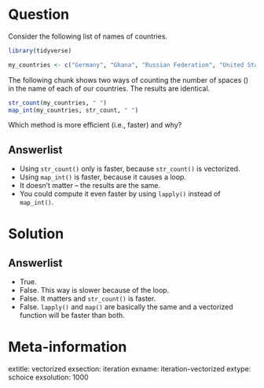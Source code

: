 Question
========

Consider the following list of names of countries. 

```r
library(tidyverse)

my_countries <- c("Germany", "Ghana", "Russian Federation", "United States of America")
```

The following chunk shows two ways of counting the number of spaces (` `) in the name of each of our countries. 
The results are identical.

```r
str_count(my_countries, " ")
map_int(my_countries, str_count, " ")
```

Which method is more efficient (i.e., faster) and why? 

Answerlist
----------
* Using `str_count()` only is faster, because `str_count()` is vectorized. 
* Using `map_int()` is faster, because it causes a loop. 
* It doesn't matter -- the results are the same. 
* You could compute it even faster by using `lapply()` instead of `map_int()`. 

Solution
========

Answerlist
----------
* True.
* False. This way is slower because of the loop. 
* False. It matters and `str_count()` is faster. 
* False. `lapply()` and `map()` are basically the same and a vectorized function will be faster than both. 

Meta-information
================
extitle: vectorized
exsection: iteration
exname: iteration-vectorized
extype: schoice
exsolution: 1000
